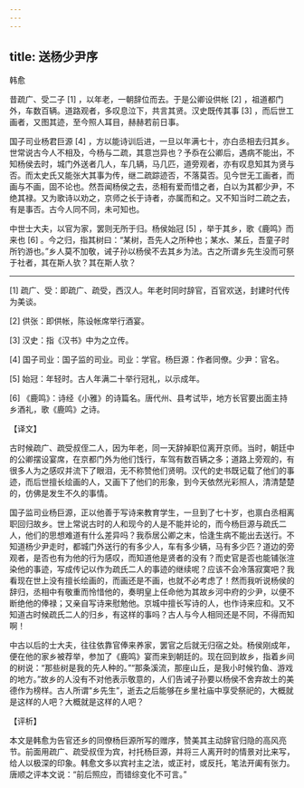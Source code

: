 ```yaml
---
---
---
```

title: 送杨少尹序
---




韩愈

昔疏广、受二子 [1] ，以年老，一朝辞位而去。于是公卿设供帐 [2] ，祖道都门外，车数百辆。道路观者，多叹息泣下，共言其贤。汉史既传其事 [3] ，而后世工画者，又图其迹，至今照人耳目，赫赫若前日事。

国子司业杨君巨源 [4] ，方以能诗训后进，一旦以年满七十，亦白丞相去归其乡。世常说古今人不相及，今杨与二疏，其意岂异也？予忝在公卿后，遇病不能出，不知杨侯去时，城门外送者几人，车几辆，马几匹，道旁观者，亦有叹息知其为贤与否。而太史氏又能张大其事为传，继二疏踪迹否，不落莫否。见今世无工画者，而画与不画，固不论也。然吾闻杨侯之去，丞相有爱而惜之者，白以为其都少尹，不绝其禄。又为歌诗以劝之，京师之长于诗者，亦属而和之。又不知当时二疏之去，有是事否。古今人同不同，未可知也。

中世士大夫，以官为家，罢则无所于归。杨侯始冠 [5] ，举于其乡，歌《鹿鸣》而来也 [6] 。今之归，指其树曰：“某树，吾先人之所种也；某水、某丘，吾童子时所钓游也。”乡人莫不加敬，诫子孙以杨侯不去其乡为法。古之所谓乡先生没而可祭于社者，其在斯人欤？其在斯人欤？



* * *



[1] 疏广、受：即疏广、疏受，西汉人。年老时同时辞官，百官欢送，封建时代传为美谈。

[2] 供张：即供帐，陈设帐席举行酒宴。

[3] 汉史：指《汉书》中为之立传。

[4] 国子司业：国子监的司业。司业：学官。杨巨源：作者同僚。少尹：官名。

[5] 始冠：年轻时。古人年满二十举行冠礼，以示成年。

[6] 《鹿鸣》：诗经《小雅》的诗篇名。唐代州、县考试毕，地方长官要出面主持乡酒礼，歌《鹿鸣》之诗。

【译文】

古时候疏广、疏受叔侄二人，因为年老，同一天辞掉职位离开京师。当时，朝廷中的公卿摆设宴席，在京都门外为他们饯行，车驾有数百辆之多；道路上旁观的，有很多人为之感叹并流下了眼泪，无不称赞他们贤明。汉代的史书既记载了他们的事迹，而后世擅长绘画的人，又画下了他们的形象，到今天依然光彩照人，清清楚楚的，仿佛是发生不久的事情。

国子监司业杨巨源，正以他善于写诗来教育学生，一旦到了七十岁，也禀白丞相离职回归故乡。世上常说古时的人和现今的人是不能并论的，而今杨巨源与疏氏二人，他们的思想难道有什么差异吗？我忝居公卿之末，恰逢生病不能出去送行。不知道杨少尹走时，都城门外送行的有多少人，车有多少辆，马有多少匹？道边的旁观者，是否也有为他的行为感叹，而知道他是贤者的没有？而史官是否也能铺张渲染他的事迹，写成传记以作为疏氏二人的事迹的继续呢？应该不会冷落寂寞吧？我看现在世上没有擅长绘画的，而画还是不画，也就不必考虑了！然而我听说杨侯的辞归，丞相中有敬重而怜惜他的，奏明皇上任命他为其故乡河中府的少尹，以便不断绝他的俸禄；又亲自写诗来慰勉他。京城中擅长写诗的人，也作诗来应和。又不知道古时候疏氏二人的归乡，有这样的事吗？古人与今人相同还是不同，不得而知啊！

中古以后的士大夫，往往依靠官俸来养家，罢官之后就无归宿之处。杨侯刚成年，便在他的家乡被荐举，参加了《鹿鸣》宴而来到朝廷的。现在回到故乡，指着乡间的树说：“那些树是我的先人种的。”“那条溪流，那座山丘，是我小时候钓鱼、游戏的地方。”故乡的人没有不对他表示敬意的，人们告诫子孙要以杨侯不舍弃故土的美德作为榜样。古人所谓“乡先生”，逝去之后能够在乡里社庙中享受祭祀的，大概就是这样的人吧？大概就是这样的人吧？

【评析】

本文是韩愈为告官还乡的同僚杨巨源所写的赠序，赞美其主动辞官归隐的高风亮节。前面用疏广、疏受叔侄为宾，衬托杨巨源，并将三人离开时的情景对比来写，给人以极深的印象。韩愈文多以宾衬主之法，或正衬，或反托，笔法开阖有张力。唐顺之评本文说：“前后照应，而错综变化不可言。”
